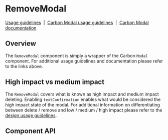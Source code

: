 <!-- `position:fixed` cause rendering issues, so do not render the modal -->


# RemoveModal

[Usage guidelines](https://www.carbondesignsystem.com/community/patterns/remove-pattern/)
&nbsp;|&nbsp;
[Carbon Modal usage guidelines](https://www.carbondesignsystem.com/components/modal/usage)
&nbsp;|&nbsp;
[Carbon Modal documentation](https://react.carbondesignsystem.com/?path=/docs/modal--default)

## Overview

The `RemoveModal` component is simply a wrapper of the Carbon `Modal` component.
For additional usage guidelines and documentation please refer to the links
above.

<Preview>
  <Story id={getStorybookSlug(pkg, RemoveModal.displayName, 'standard')} />
</Preview>

## High impact vs medium impact

The `RemoveModal` covers what is known as high impact and medium impact
deleting. Enabling `textConfirmation` enables what would be considered the high
impact state of the modal. For additional information on differentiating between
delete / remove and low / medium / high impact please refer to the
[design usage guidelines](https://www.carbondesignsystem.com/community/patterns/remove-pattern/#delete-remove-variations).

## Component API

<Props />
